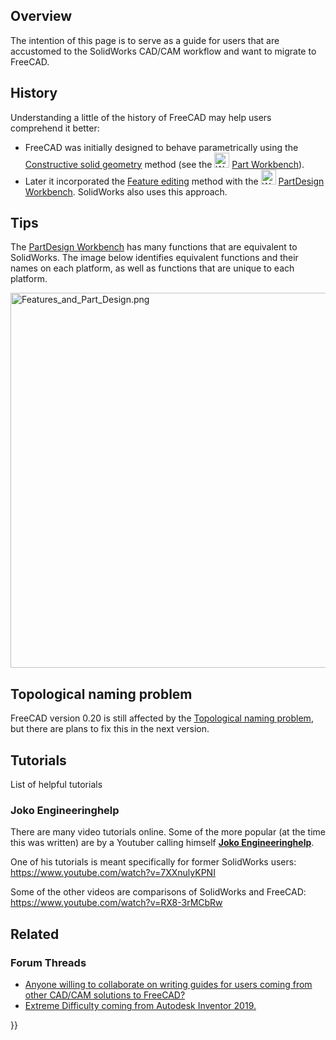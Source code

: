 <languages/>
{{UnfinishedDocu}}
{{TOCright}}

== Overview ==

The intention of this page is to serve as a guide for users that are accustomed to the SolidWorks CAD/CAM workflow and want to migrate to FreeCAD.

== History ==

Understanding a little of the history of FreeCAD may help users comprehend it better: 
* FreeCAD was initially designed to behave parametrically using the [[Constructive_solid_geometry|Constructive solid geometry]] method (see the [[Image:Workbench_Part.svg|24px]] [[Part_Workbench|Part Workbench]]). 
* Later it incorporated the [[Feature_editing|Feature editing]] method with the [[Image:Workbench_PartDesign.svg|24px]] [[PartDesign_Workbench|PartDesign Workbench]]. SolidWorks also uses this approach.

== Tips ==

The [[PartDesign_Workbench|PartDesign Workbench]] has many functions that are equivalent to SolidWorks. The image below identifies equivalent functions and their names on each platform, as well as functions that are unique to each platform.

[[File:Features and Part Design.png|600px]]
{{Caption|A comparison between FreeCAD and SolidWorks. Click the image for a higher resolution.}}

== Topological naming problem ==

FreeCAD version 0.20 is still affected by the [[Topological_naming_problem|Topological naming problem]], but there are plans to fix this in the next version.

== Tutorials ==

List of helpful tutorials

=== Joko Engineeringhelp ===

There are many video tutorials online. Some of the more popular (at the time this was written) are by a Youtuber calling himself [https://www.youtube.com/channel/UC-CubOaooNwC-3RBKUoAOQQ/videos '''Joko Engineeringhelp'''].

One of his tutorials is meant specifically for former SolidWorks users: https://www.youtube.com/watch?v=7XXnulyKPNI

Some of the other videos are comparisons of SolidWorks and FreeCAD: https://www.youtube.com/watch?v=RX8-3rMCbRw

== Related ==

=== Forum Threads ===

* [https://forum.freecadweb.org/viewtopic.php?f=8&t=42139&p=366957#p357540 Anyone willing to collaborate on writing guides for users coming from other CAD/CAM solutions to FreeCAD?]
* [https://forum.freecadweb.org/viewtopic.php?f=3&t=42980#p366121 Extreme Difficulty coming from Autodesk Inventor 2019.]


{{Userdocnavi{{#translation:}}}}